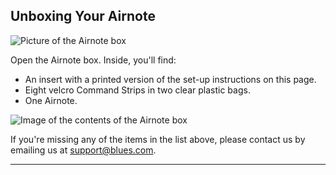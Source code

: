 <script>import {Note} from '$lib/components/doc';</script>

## Unboxing Your Airnote

![Picture of the Airnote box](images/guides/airnote/box.png)

Open the Airnote box. Inside, you'll find:

- An insert with a printed version of the set-up instructions
  on this page.
- Eight velcro Command Strips in two clear plastic bags.
- One Airnote.

![Image of the contents of the Airnote box](images/guides/airnote/components.png)

<Note>

If you're missing any of the items in the list above, please contact us by
emailing us at support@blues.com.

</Note>

<hr />
